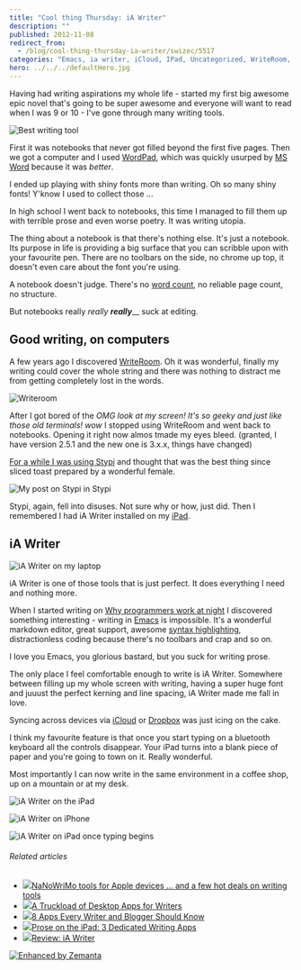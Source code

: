 ```yaml
---
title: "Cool thing Thursday: iA Writer"
description: ""
published: 2012-11-08
redirect_from:
  - /blog/cool-thing-thursday-ia-writer/swizec/5517
categories: "Emacs, ia writer, iCloud, IPad, Uncategorized, WriteRoom, Writing"
hero: ../../../defaultHero.jpg
---
```


Having had writing aspirations my whole life - started my first big awesome epic novel that's going to be super awesome and everyone will want to read when I was 9 or 10 - I've gone through many writing tools.

![Best writing tool](https://distilleryimage6.s3.amazonaws.com/b5299ee41ef011e2979222000a1e9df0_7.jpg "Best writing tool")

First it was notebooks that never got filled beyond the first five pages. Then we got a computer and I used [WordPad](http://en.wikipedia.org/wiki/WordPad "WordPad"), which was quickly usurped by [MS Word](http://en.wikipedia.org/wiki/Microsoft_Word "Microsoft Word") because it was _better_.

I ended up playing with shiny fonts more than writing. Oh so many shiny fonts! Y'know I used to collect those ...

In high school I went back to notebooks, this time I managed to fill them up with terrible prose and even worse poetry. It was writing utopia.

The thing about a notebook is that there's nothing else. It's just a notebook. Its purpose in life is providing a big surface that you can scribble upon with your favourite pen. There are no toolbars on the side, no chrome up top, it doesn't even care about the font you're using.

A notebook doesn't judge. There's no [word count](http://en.wikipedia.org/wiki/Word_count "Word count"), no reliable page count, no structure.

But notebooks really _really_ **_really_**\_\_ suck at editing.

## Good writing, on computers

A few years ago I discovered [WriteRoom](http://www.hogbaysoftware.com/products/writeroom). Oh it was wonderful, finally my writing could cover the whole string and there was nothing to distract me from getting completely lost in the words.

![Writeroom](https://swizec.com/wp-content/uploads/2012/11/writeroom-screenshot-1024x640.png "Writeroom")

After I got bored of the _OMG look at my screen! It's so geeky and just like those old terminals! wow_ I stopped using WriteRoom and went back to notebooks. Opening it right now almos tmade my eyes bleed. (granted, I have version 2.5.1 and the new one is 3.x.x, things have changed)

[For a while I was using Stypi](https://swizec.com/blog/stypi-the-perfect-blogging-tool/) and thought that was the best thing since sliced toast prepared by a wonderful female.

![My post on Stypi in Stypi](https://swizec.com/wp-content/uploads/2012/01/Screen-Shot-2012-01-03-at-4.25.36-PM.png "My post on Stypi in Stypi")

Stypi, again, fell into disuses. Not sure why or how, just did. Then I remembered I had iA Writer installed on my [iPad](http://en.wikipedia.org/wiki/IPad "IPad").

## iA Writer

![iA Writer on my laptop](https://swizec.com/wp-content/uploads/2012/11/ia-writer-macos-1024x640.png "iA Writer on my laptop")

iA Writer is one of those tools that is just perfect. It does everything I need and nothing more.

When I started writing on [Why programmers work at night](https://leanpub.com/nightowls) I discovered something interesting - writing in [Emacs](http://en.wikipedia.org/wiki/Emacs "Emacs") is impossible. It's a wonderful markdown editor, great support, awesome [syntax highlighting](http://en.wikipedia.org/wiki/Syntax_highlighting "Syntax highlighting"), distractionless coding because there's no toolbars and crap and so on.

I love you Emacs, you glorious bastard, but you suck for writing prose.

The only place I feel comfortable enough to write is iA Writer. Somewhere between filling up my whole screen with writing, having a super huge font and juuust the perfect kerning and line spacing, iA Writer made me fall in love.

Syncing across devices via [iCloud](http://en.wikipedia.org/wiki/ICloud "ICloud") or [Dropbox](http://www.crunchbase.com/company/dropbox "Dropbox") was just icing on the cake.

I think my favourite feature is that once you start typing on a bluetooth keyboard all the controls disappear. Your iPad turns into a blank piece of paper and you're going to town on it. Really wonderful.

Most importantly I can now write in the same environment in a coffee shop, up on a mountain or at my desk.

![iA Writer on the iPad](https://swizec.com/wp-content/uploads/2012/11/ia-writer-ipad-landscape.png "iA Writer on the iPad")

![iA Writer on iPhone](https://swizec.com/wp-content/uploads/2012/11/ia-writer-iphone.png "iA Writer on iPhone")![]()

![iA Writer on iPad once typing begins](https://swizec.com/wp-content/uploads/2012/11/ia-writer-ipad-portrait-clean.png "iA Writer on iPad once typing begins")

###### Related articles

- [![](https://i.zemanta.com/122438801_80_80.jpg)](http://www.tuaw.com/2012/10/31/nanowrimo-tools-for-apple-devices-and-a-few-hot-deals-on-wri/)[NaNoWriMo tools for Apple devices ... and a few hot deals on writing tools](http://www.tuaw.com/2012/10/31/nanowrimo-tools-for-apple-devices-and-a-few-hot-deals-on-wri/)
- [![](https://i.zemanta.com/111521151_80_80.jpg)](http://notes.envato.com/general/a-truckload-of-desktop-apps-for-writers/)[A Truckload of Desktop Apps for Writers](http://notes.envato.com/general/a-truckload-of-desktop-apps-for-writers/)
- [![](https://i.zemanta.com/123900024_80_80.jpg)](http://mashable.com/2012/11/06/writing-apps/)[8 Apps Every Writer and Blogger Should Know](http://mashable.com/2012/11/06/writing-apps/)
- [![](https://i.zemanta.com/115284071_80_80.jpg)](http://www.wired.com/reviews/2012/09/writing-apps-ipad/)[Prose on the iPad: 3 Dedicated Writing Apps](http://www.wired.com/reviews/2012/09/writing-apps-ipad/)
- [![](https://i.zemanta.com/noimg_82_80_80.jpg)](http://www.hopelesscom.de/2012/8/20/review__ia_writer.html)[Review: iA Writer](http://www.hopelesscom.de/2012/8/20/review__ia_writer.html)

[![Enhanced by Zemanta](https://img.zemanta.com/zemified_e.png?x-id=a151bf8b-2f3d-433b-8663-89fa885ef83e)](http://www.zemanta.com/?px "Enhanced by Zemanta")

